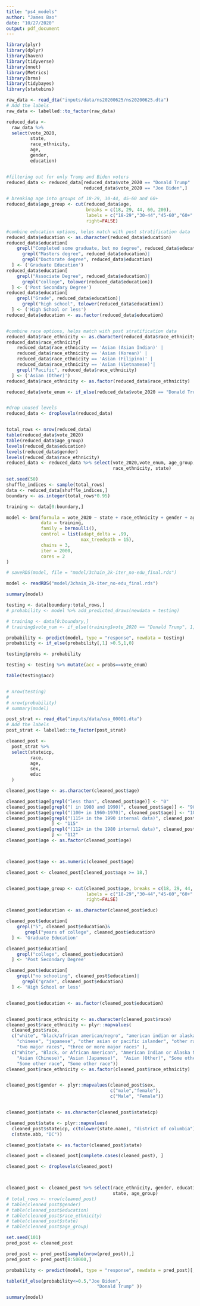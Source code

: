 ```yaml
---
title: "ps4_models"
author: "James Bao"
date: "10/27/2020"
output: pdf_document
---
```


```r
library(plyr)
library(dplyr)
library(haven)
library(tidyverse)
library(nnet)
library(Metrics)
library(brms)
library(tidybayes)
library(statebins)
```




```r
raw_data <- read_dta("inputs/data/ns20200625/ns20200625.dta")
# Add the labels
raw_data <- labelled::to_factor(raw_data)
```


```r
reduced_data <- 
  raw_data %>% 
  select(vote_2020,
         state,
         race_ethnicity,
         age,
         gender,
         education)


#filtering out for only Trump and Biden voters
reduced_data <- reduced_data[reduced_data$vote_2020 == "Donald Trump" |
                             reduced_data$vote_2020 == "Joe Biden",]

# breaking age into groups of 18-29, 30-44, 45-60 and 60+
reduced_data$age_group <- cut(reduced_data$age, 
                              breaks = c(18, 29, 44, 60, 200),
                              labels = c("18-29","30-44","45-60","60+" ), 
                              right=FALSE)

#combine education options, helps match with post stratification data
reduced_data$education <- as.character(reduced_data$education)
reduced_data$education[
    grepl("Completed some graduate, but no degree", reduced_data$education)|
      grepl("Masters degree", reduced_data$education)|
      grepl("Doctorate degree", reduced_data$education)
  ] <- ('Graduate Education')
reduced_data$education[
    grepl("Associate Degree", reduced_data$education)|
      grepl("college", tolower(reduced_data$education))
  ] <- ('Post Secondary Degree')
reduced_data$education[
    grepl("Grade", reduced_data$education)|
      grepl("high school", tolower(reduced_data$education))
  ] <- ('High School or less')
reduced_data$education <- as.factor(reduced_data$education)


#combine race options, helps match with post stratification data
reduced_data$race_ethnicity <- as.character(reduced_data$race_ethnicity)
reduced_data$race_ethnicity[
    reduced_data$race_ethnicity == 'Asian (Asian Indian)' |
    reduced_data$race_ethnicity == 'Asian (Korean)' |
    reduced_data$race_ethnicity == 'Asian (Filipino)' |
    reduced_data$race_ethnicity == 'Asian (Vietnamese)'|
    grepl("Pacific", reduced_data$race_ethnicity)
  ] <- ('Asian (Other)')
reduced_data$race_ethnicity <- as.factor(reduced_data$race_ethnicity)

reduced_data$vote_enum <- if_else(reduced_data$vote_2020 == "Donald Trump", 0, 1 )


#drop unused levels
reduced_data <- droplevels(reduced_data)


total_rows <- nrow(reduced_data)
table(reduced_data$vote_2020)
table(reduced_data$age_group)
levels(reduced_data$education)
levels(reduced_data$gender)
levels(reduced_data$race_ethnicity)
reduced_data <- reduced_data %>% select(vote_2020,vote_enum, age_group, education, gender, 
                                        race_ethnicity, state)
```
```r
set.seed(50)
shuffle_indices <- sample(total_rows)
data <- reduced_data[shuffle_indices,]
boundary <- as.integer(total_rows*0.95)

training <- data[0:boundary,]
```


```r

model <- brm(formula = vote_2020 ~ state + race_ethnicity + gender + age_group,
             data = training,
             family = bernoulli(),
             control = list(adapt_delta = .99, 
                            max_treedepth = 15),
             chains = 3,
             iter = 2000,
             cores = 2
)
```

```r
# saveRDS(model, file = "model/3chain_2k-iter_no-edu_final.rds")

model <- readRDS("model/3chain_2k-iter_no-edu_final.rds")
```

```r
summary(model)
```


```r
testing <- data[boundary:total_rows,]
# probability <- model %>% add_predicted_draws(newdata = testing)

# training <- data[0:boundary,]
# training$vote_num <- if_else(training$vote_2020 == "Donald Trump", 1, 0 )

probability <- predict(model, type = "response", newdata = testing)
probability <- if_else(probability[,1] >0.5,1,0)

testing$probs <- probability

testing <- testing %>% mutate(acc = probs==vote_enum)

table(testing$acc)


# nrow(testing)
# 
# nrow(probability)
# summary(model)
```


```r
post_strat <- read_dta("inputs/data/usa_00001.dta")
# Add the labels
post_strat <- labelled::to_factor(post_strat)
```


```r
cleaned_post <- 
  post_strat %>% 
  select(stateicp,
         race,
         age,
         sex,
         educ
  )

cleaned_post$age <- as.character(cleaned_post$age)

cleaned_post$age[grepl("less than", cleaned_post$age)] <- "0"
cleaned_post$age[grepl("( in 1980 and 1990)", cleaned_post$age)] <- "90"
cleaned_post$age[grepl("(100+ in 1960-1970)", cleaned_post$age)] <- "100"
cleaned_post$age[grepl("(115+ in the 1990 internal data)", cleaned_post$age)
                 ] <- "115"
cleaned_post$age[grepl("(112+ in the 1980 internal data)", cleaned_post$age)
                 ] <- "112"
cleaned_post$age <- as.factor(cleaned_post$age)



cleaned_post$age <- as.numeric(cleaned_post$age)

cleaned_post <- cleaned_post[cleaned_post$age >= 18,]


cleaned_post$age_group <- cut(cleaned_post$age, breaks = c(18, 29, 44, 60, 200),
                              labels = c("18-29","30-44","45-60","60+" ),
                              right=FALSE)

cleaned_post$education <- as.character(cleaned_post$educ)

cleaned_post$education[
    grepl("5", cleaned_post$education)&
       grepl("years of college", cleaned_post$education)
  ] <- 'Graduate Education'

cleaned_post$education[
    grepl("college", cleaned_post$education)
  ] <- 'Post Secondary Degree'

cleaned_post$education[
    grepl("no schooling", cleaned_post$education)|
      grepl("grade", cleaned_post$education)
  ] <- 'High School or less'


cleaned_post$education <- as.factor(cleaned_post$education)


cleaned_post$race_ethnicity <- as.character(cleaned_post$race)
cleaned_post$race_ethnicity <- plyr::mapvalues(
  cleaned_post$race,
  c("white", "black/african american/negro", "american indian or alaska native",
    "chinese", "japanese", "other asian or pacific islander", "other race, nec",
    "two major races", "three or more major races" ),
  c("White", "Black, or African American", "American Indian or Alaska Native",
    "Asian (Chinese)", "Asian (Japanese)",  "Asian (Other)", "Some other race",
    "Some other race", "Some other race"))
cleaned_post$race_ethnicity <- as.factor(cleaned_post$race_ethnicity)


cleaned_post$gender <- plyr::mapvalues(cleaned_post$sex,
                                       c("male","female"),
                                       c("Male", "Female"))


cleaned_post$state <- as.character(cleaned_post$stateicp)

cleaned_post$state <- plyr::mapvalues(
  cleaned_post$stateicp, c(tolower(state.name), "district of columbia"),
  c(state.abb, "DC"))

cleaned_post$state <- as.factor(cleaned_post$state)

cleaned_post = cleaned_post[complete.cases(cleaned_post), ]

cleaned_post <- droplevels(cleaned_post)



cleaned_post <- cleaned_post %>% select(race_ethnicity, gender, education,
                                        state, age_group)
# total_rows <- nrow(cleaned_post)
# table(cleaned_post$gender)
# table(cleaned_post$education)
# table(cleaned_post$race_ethnicity)
# table(cleaned_post$state)
# table(cleaned_post$age_group)

```


```r
set.seed(101)
pred_post <- cleaned_post

pred_post <- pred_post[sample(nrow(pred_post)),]
pred_post <- pred_post[0:50000,]

probability <- predict(model, type = "response", newdata = pred_post)[,1]


```

```r
table(if_else(probability<=0.5,"Joe Biden",
                                  "Donald Trump" ))

summary(model)
```


